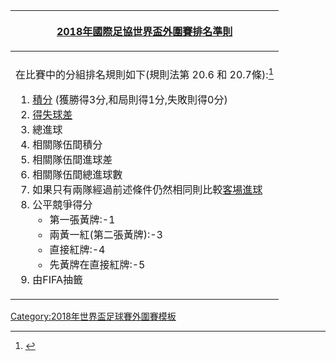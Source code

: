 {| class="wikitable collapsible collapsed"
|-
![[2018年國際足協世界盃外圍賽#排名準則|2018年國際足協世界盃外圍賽排名準則]]
|-
|-
|在比賽中的分組排名規則如下(規則法第 20.6 和 20.7條):<ref name="regulations">{{cite web|url=http://resources.fifa.com/mm/document/tournament/competition/02/84/35/19/regulationsfwc2018en_neutral.pdf|title=Regulations – 2018 FIFA World Cup Russia|publisher=FIFA.com}}</ref>
# [[三分制|積分]] (獲勝得3分,和局則得1分,失敗則得0分)
# [[得失球差]]
# 總進球
# 相關隊伍間積分
# 相關隊伍間進球差
# 相關隊伍間總進球數
# 如果只有兩隊經過前述條件仍然相同則比較[[作客入球優惠制|客場進球]] 
# 公平競爭得分
#* 第一張黃牌:-1
#* 兩黃一紅(第二張黃牌):-3
#* 直接紅牌:-4
#* 先黃牌在直接紅牌:-5
# 由FIFA抽籤
|}<noinclude>
{{Template reference list}}
[[Category:2018年世界盃足球賽外圍賽模板]]</noinclude>